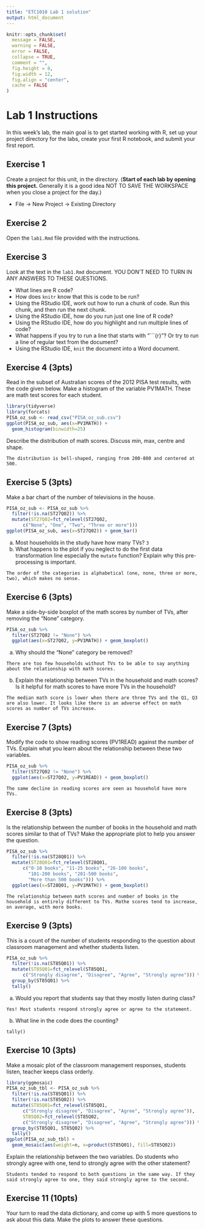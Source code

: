```yaml
---
title: "ETC1010 Lab 1 solution"
output: html_document
---
```


```r
knitr::opts_chunk$set(
  message = FALSE,
  warning = FALSE,
  error = FALSE, 
  collapse = TRUE,
  comment = "",
  fig.height = 8,
  fig.width = 12,
  fig.align = "center",
  cache = FALSE
)
```

# Lab 1 Instructions

In this week's lab, the main goal is to get started working with R, set up your project directory for the labs, create your first R notebook, and submit your first report.

## Exercise 1

Create a project for this unit, in the directory. (__Start of each lab by opening this project.__ Generally it is a good idea NOT TO SAVE THE WORKSPACE when you close a project for the day.)

* File -> New Project -> Existing Directory 

## Exercise 2

Open the `lab1.Rmd` file provided with the instructions.

## Exercise 3

Look at the text in the `lab1.Rmd` document. YOU DON'T NEED TO TURN IN ANY ANSWERS TO THESE QUESTIONS.

- What lines are R code? 
- How does `knitr` know that this is code to be run?
- Using the RStudio IDE, work out how to run a chunk of code. Run this chunk, and then run the next chunk.
- Using the RStudio IDE, how do you run just one line of R code?
- Using the RStudio IDE, how do you highlight and run multiple lines of code?
- What happens if you try to run a line that starts with "```{r}"? Or try to run a line of regular text from the document?
- Using the RStudio IDE, `knit` the document into a Word document.

## Exercise 4 (3pts)

Read in the subset of Australian scores of the 2012 PISA test results, with the code given below. Make a histogram of the variable PV1MATH. These are math test scores for each student.

```r
library(tidyverse)
library(forcats)
PISA_oz_sub <- read_csv("PISA_oz_sub.csv")
ggplot(PISA_oz_sub, aes(x=PV1MATH)) +
  geom_histogram(binwidth=25) 
```

Describe the distribution of math scores. Discuss min, max, centre and shape.

```
The distribution is bell-shaped, ranging from 200-800 and centered at 500.
```

## Exercise 5 (3pts)

Make a bar chart of the number of televisions in the house. 

```r
PISA_oz_sub <- PISA_oz_sub %>%
  filter(!is.na(ST27Q02)) %>%
  mutate(ST27Q02=fct_relevel(ST27Q02, 
      c("None", "One", "Two", "Three or more")))
ggplot(PISA_oz_sub, aes(x=ST27Q02)) + geom_bar()
```

a. Most households in the study have how many TVs? `3`
b. What happens to the plot if you neglect to do the first data transformation line especially the `mutate` function? Explain why this pre-processing is important.

```
The order of the categories is alphabetical (one, none, three or more, two), which makes no sense. 
```

## Exercise 6 (3pts)

Make a side-by-side boxplot of the math scores by number of TVs, after removing the "None" category.

```r
PISA_oz_sub %>% 
  filter(ST27Q02 != "None") %>%
  ggplot(aes(x=ST27Q02, y=PV1MATH)) + geom_boxplot()
```
a. Why should the "None" category be removed? 

```
There are too few households without TVs to be able to say anything about the relationship with math scores.
```

b. Explain the relationship between TVs in the household and math scores? Is it helpful for math scores to have more TVs in the household?

```
The median math score is lower when there are three TVs and the Q1, Q3 are also lower. It looks like there is an adverse effect on math scores as number of TVs increase.
```

## Exercise 7 (3pts)

Modify the code to show reading scores (PV1READ) against the number of TVs. Explain what you learn about the relationship between these two variables. 

```r
PISA_oz_sub %>% 
  filter(ST27Q02 != "None") %>%
  ggplot(aes(x=ST27Q02, y=PV1READ)) + geom_boxplot()
```

```
The same decline in reading scores are seen as household have more TVs.
```

## Exercise 8 (3pts)

Is the relationship between the number of books in the household and math scores similar to that of TVs? Make the appropriate plot to help you answer the question.

```r
PISA_oz_sub %>% 
  filter(!is.na(ST28Q01)) %>%
  mutate(ST28Q01=fct_relevel(ST28Q01, 
      c("0-10 books", "11-25 books", "26-100 books", 
        "101-200 books", "201-500 books", 
        "More than 500 books"))) %>%
  ggplot(aes(x=ST28Q01, y=PV1MATH)) + geom_boxplot()
```  

```
The relationship between math scores and number of books in the household is entirely different to TVs. Mathe scores tend to increase, on average, with more books.
```

## Exercise 9 (3pts)

This is a count of the number of students responding to the question about classroom management and whether students listen.

```r
PISA_oz_sub %>% 
  filter(!is.na(ST85Q01)) %>%
  mutate(ST85Q01=fct_relevel(ST85Q01, 
      c("Strongly disagree", "Disagree", "Agree", "Strongly agree"))) %>%
  group_by(ST85Q01) %>% 
  tally()
```
a. Would you report that students say that they mostly listen during class?

```
Yes! Most students respond strongly agree or agree to the statement.
```

b. What line in the code does the counting?

```
tally()
```

## Exercise 10 (3pts)

Make a mosaic plot of the classroom management responses, students listen, teacher keeps class orderly.

```r
library(ggmosaic)
PISA_oz_sub_tbl <- PISA_oz_sub %>% 
  filter(!is.na(ST85Q01)) %>%
  filter(!is.na(ST85Q02)) %>%
  mutate(ST85Q01=fct_relevel(ST85Q01, 
      c("Strongly disagree", "Disagree", "Agree", "Strongly agree")), 
      ST85Q02=fct_relevel(ST85Q02, 
      c("Strongly disagree", "Disagree", "Agree", "Strongly agree"))) %>%
  group_by(ST85Q01, ST85Q02) %>%
  tally()
ggplot(PISA_oz_sub_tbl) +
  geom_mosaic(aes(weight=n, x=product(ST85Q01), fill=ST85Q02))
```
Explain the relationship between the two variables. Do students who strongly agree with one, tend to strongly agree with the other statement?

```
Students tended to respond to both questions in the same way. If they said strongly agree to one, they said strongly agree to the second.
```

## Exercise 11 (10pts)

Your turn to read the data dictionary, and come up with 5 more questions to ask about this data. Make the plots to answer these questions. 
